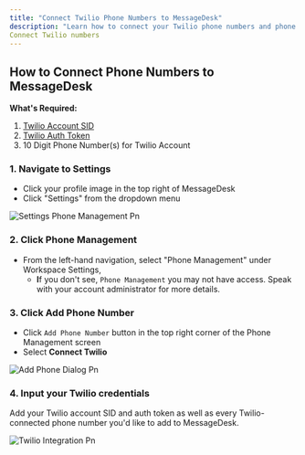 ```yaml
---
title: "Connect Twilio Phone Numbers to MessageDesk"
description: "Learn how to connect your Twilio phone numbers and phone lines to MessageDesk."
Connect Twilio numbers
---
```


## How to Connect Phone Numbers to MessageDesk

**What's Required:**

1. [Twilio Account SID](https://help.twilio.com/articles/14726256820123-What-is-a-Twilio-Account-SID-and-where-can-I-find-it-)
2. [Twilio Auth Token](https://help.twilio.com/articles/223136027-Auth-Tokens-and-How-to-Change-Them)
3. 10 Digit Phone Number(s) for Twilio Account

### 1. Navigate to Settings

- Click your profile image in the top right of MessageDesk
- Click "Settings" from the dropdown menu

![Settings Phone Management Pn](/images/settings-phone-management.png)

### 2. Click Phone Management

- From the left-hand navigation, select "Phone Management" under Workspace Settings,
  - **I**f you don't see, `Phone Management` you may not have access. Speak with your account administrator for more details.

### 3. Click Add Phone Number

- Click `Add Phone Number` button in the top right corner of the Phone Management screen
- Select **Connect Twilio**

![Add Phone Dialog Pn](/images/add-phone-dialog.png)

### 4. Input your Twilio credentials

Add your Twilio account SID and auth token as well as every Twilio-connected phone number you'd like to add to MessageDesk.

![Twilio Integration Pn](/docs-main/images/twilio-integration.png)